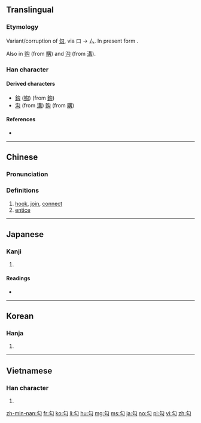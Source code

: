 {{also|句}}
==Translingual==

===Etymology===
Variant/corruption of [[句]], via 口 → 厶. In present form {{Han compound|勹|t1=hook|厶}}.

Also {{Han simp|冓}} in [[购]] (from [[購]]) and [[沟]] (from [[溝]]).

===Han character===
{{Han char|rn=20|rad=勹|as=02|sn=4|four=27720|canj=PI|ids=⿹勹厶}}

====Derived characters====
* [[鈎]] ([[钩]]) (from [[鉤]]) {{qualifier|as variant of [[句]]}}
* [[沟]] (from [[溝]]) [[购]] (from [[購]]) {{qualifier|as simplified form of [[溝]]}}

====References====
* {{Han ref|kx=0150.230|dkj=02500|dj=0339.130|hdz=10256.030|uh=52FE|ud=21246|bh=A4C4|bd=42180}}

----

==Chinese==
{{zh-forms}}

===Pronunciation===
{{zh-pron
|m=gōu,gòu
|c=gau1,au1,ngau1
|mc=
|oc=y
|ma=
|cat=v
}}

===Definitions===
# [[hook]], [[join]], [[connect]]
# [[entice]]

----

==Japanese==

===Kanji===
{{ja-kanji|grade=|rs=勹02}}

# {{defn|lang=ja|sort=勹02}}

====Readings====
* {{ja-readings|on=[[こう]] (kō)|kun=[[のぞく]] (nozoku), [[まがる]] (magaru), [[かぎ]] (kagi)}}

----

==Korean==

===Hanja===
{{ko-hanja|hangeul=[[구]], [[귀]]|rv=gu, gwi|mr=ku, kwi}}

# {{defn|lang=ko|sort=勹02}}

----

==Vietnamese==

===Han character===
{{vi-hantu|[[câu]], [[cấu]], [[cú]]|rs=勹02}}

# {{defn|lang=vi|sort=勹02}}

[[zh-min-nan:勾]]
[[fr:勾]]
[[ko:勾]]
[[li:勾]]
[[hu:勾]]
[[mg:勾]]
[[ms:勾]]
[[ja:勾]]
[[no:勾]]
[[pl:勾]]
[[vi:勾]]
[[zh:勾]]